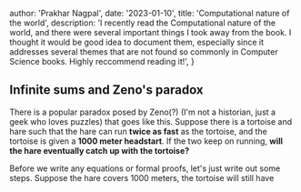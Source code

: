 
  author: 'Prakhar Nagpal',
  date: '2023-01-10',
  title: 'Computational nature of the world',
  description:
    'I recently read the Computational nature of the world, and there were several important things I took away from the book. I thought it would be good idea to document them, especially since it addresses several themes that are not found so commonly in Computer Science books. Highly reccommend reading it!',
}


## Infinite sums and Zeno's paradox

There is a popular paradox posed by Zeno(?) (I'm not a historian, just a geek who loves puzzles) that goes like this. Suppose there is a tortoise and hare such that the hare can run <b>twice as fast</b> as the tortoise, and the tortoise is given a <b>1000 meter headstart</b>. If the two keep on running, <b>will the hare eventually catch up with the tortoise?</b>

Before we write any equations or formal proofs, let's just write out some steps. Suppose the hare covers 1000 meters, the tortoise will still have
